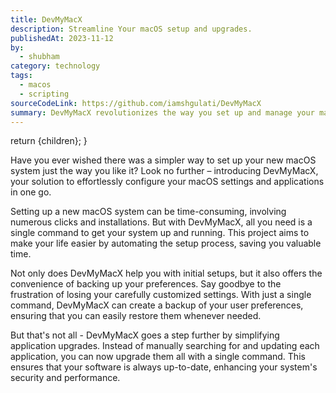 ```yaml
---
title: DevMyMacX
description: Streamline Your macOS setup and upgrades.
publishedAt: 2023-11-12
by:
  - shubham
category: technology
tags:
  - macos
  - scripting
sourceCodeLink: https://github.com/iamshgulati/DevMyMacX
summary: DevMyMacX revolutionizes the way you set up and manage your macOS system. With its straightforward commands, you can breeze through the setup process, safeguard your preferences, and keep your applications updated effortlessly. If you're looking to save time, reduce hassle, and optimize your macOS experience, give DevMyMacX a try - your Mac will thank you for it.
---
```


  return <ContentLayout metadata={metadata}>{children}</ContentLayout>;
}

Have you ever wished there was a simpler way to set up your new macOS system just the way you like it? Look no further – introducing DevMyMacX, your solution to effortlessly configure your macOS settings and applications in one go.

Setting up a new macOS system can be time-consuming, involving numerous clicks and installations. But with DevMyMacX, all you need is a single command to get your system up and running. This project aims to make your life easier by automating the setup process, saving you valuable time.

Not only does DevMyMacX help you with initial setups, but it also offers the convenience of backing up your preferences. Say goodbye to the frustration of losing your carefully customized settings. With just a single command, DevMyMacX can create a backup of your user preferences, ensuring that you can easily restore them whenever needed.

But that's not all - DevMyMacX goes a step further by simplifying application upgrades. Instead of manually searching for and updating each application, you can now upgrade them all with a single command. This ensures that your software is always up-to-date, enhancing your system's security and performance.
